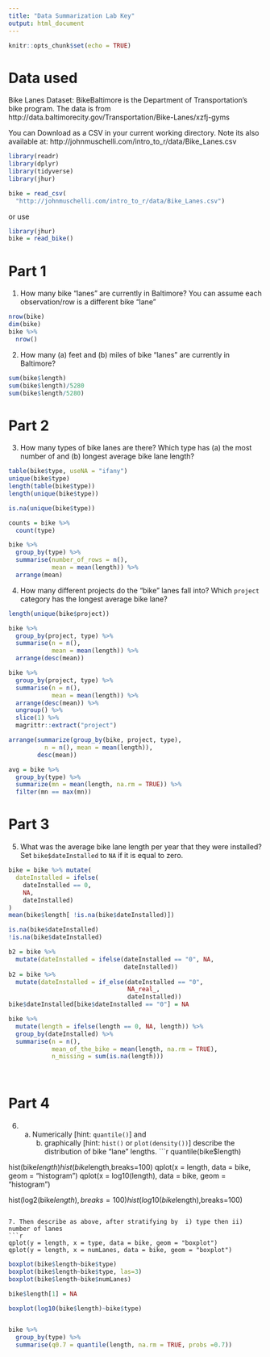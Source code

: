 ```yaml
---
title: "Data Summarization Lab Key"
output: html_document
---
```


```r
knitr::opts_chunk$set(echo = TRUE)
```



# Data used

Bike Lanes Dataset: BikeBaltimore is the Department of Transportation's bike program. 
The data is from http://data.baltimorecity.gov/Transportation/Bike-Lanes/xzfj-gyms

You can Download as a CSV in your current working directory.  Note its also available at: 	http://johnmuschelli.com/intro_to_r/data/Bike_Lanes.csv 

```r
library(readr)
library(dplyr)
library(tidyverse)
library(jhur)

bike = read_csv(
  "http://johnmuschelli.com/intro_to_r/data/Bike_Lanes.csv")
```


or use 
```r
library(jhur)
bike = read_bike()
```

# Part 1

1. How many bike "lanes" are currently in Baltimore?  You can assume each observation/row is a different bike "lane"
```r
nrow(bike)
dim(bike)
bike %>% 
  nrow()
```

2. How many (a) feet and (b) miles of bike "lanes" are currently in Baltimore?

```r
sum(bike$length)
sum(bike$length)/5280
sum(bike$length/5280)
```

# Part 2

3. How many types of bike lanes are there? Which type has (a) the most number of and (b) longest average bike lane length?
   
```r
table(bike$type, useNA = "ifany")
unique(bike$type)
length(table(bike$type))
length(unique(bike$type))

is.na(unique(bike$type))

counts = bike %>% 
  count(type)

bike %>% 
  group_by(type) %>% 
  summarise(number_of_rows = n(),
            mean = mean(length)) %>% 
  arrange(mean)
```


4. How many different projects do the "bike" lanes fall into? 
		Which `project` category has the longest average bike lane? 

```r
length(unique(bike$project))

bike %>% 
  group_by(project, type) %>% 
  summarise(n = n(),
            mean = mean(length)) %>% 
  arrange(desc(mean)) 

bike %>% 
  group_by(project, type) %>% 
  summarise(n = n(),
            mean = mean(length)) %>% 
  arrange(desc(mean)) %>% 
  ungroup() %>% 
  slice(1) %>% 
  magrittr::extract("project")

arrange(summarize(group_by(bike, project, type), 
          n = n(), mean = mean(length)),
        desc(mean))

avg = bike %>% 
  group_by(type) %>% 
  summarize(mn = mean(length, na.rm = TRUE)) %>% 
  filter(mn == max(mn))
```


# Part 3
		  
5. What was the average bike lane length per year that they were installed? 
 Set `bike$dateInstalled` to `NA` if it is equal to zero.

```r
bike = bike %>% mutate(
  dateInstalled = ifelse(
    dateInstalled == 0, 
    NA,
    dateInstalled)
)
mean(bike$length[ !is.na(bike$dateInstalled)])

is.na(bike$dateInstalled)
!is.na(bike$dateInstalled)
```

```r
b2 = bike %>% 
  mutate(dateInstalled = ifelse(dateInstalled == "0", NA, 
                                dateInstalled))
b2 = bike %>% 
  mutate(dateInstalled = if_else(dateInstalled == "0", 
                                 NA_real_,
                                 dateInstalled))
bike$dateInstalled[bike$dateInstalled == "0"] = NA

bike %>% 
  mutate(length = ifelse(length == 0, NA, length)) %>% 
  group_by(dateInstalled) %>% 
  summarise(n = n(),
            mean_of_the_bike = mean(length, na.rm = TRUE),
            n_missing = sum(is.na(length)))

            
```

# Part 4

6. (a) Numerically [hint: `quantile()`] and 
		(b) graphically [hint: `hist()` or `plot(density())`]
		 describe the distribution of bike "lane" lengths.
```r
quantile(bike$length)

hist(bike$length)
hist(bike$length,breaks=100)
qplot(x = length, data = bike, geom = "histogram")
qplot(x = log10(length), data = bike, geom = "histogram")

hist(log2(bike$length),breaks=100)
hist(log10(bike$length),breaks=100)
```

7. Then describe as above, after stratifying by  i) type then ii) number of lanes
```r
qplot(y = length, x = type, data = bike, geom = "boxplot")
qplot(y = length, x = numLanes, data = bike, geom = "boxplot")
```

```r
boxplot(bike$length~bike$type)
boxplot(bike$length~bike$type, las=3)
boxplot(bike$length~bike$numLanes)

bike$length[1] = NA

boxplot(log10(bike$length)~bike$type)


bike %>% 
  group_by(type) %>% 
  summarise(q0.7 = quantile(length, na.rm = TRUE, probs =0.7))








```

